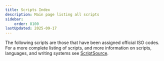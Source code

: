 ```yaml
---
title: Scripts Index
description: Main page listing all scripts
sidebar:
    order: 8100
lastUpdated: 2025-09-17
---
```



The following scripts are those that have been assigned official ISO codes. For a more complete listing of scripts, and more information on scripts, languages, and writing systems see [ScriptSource](https://scriptsource.org/).

<ScriptList />
